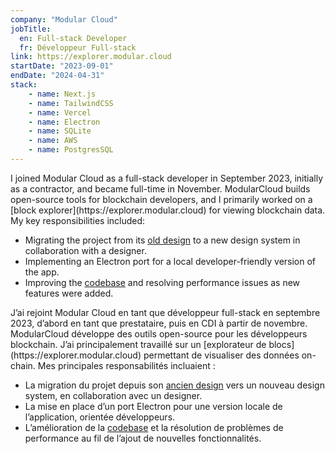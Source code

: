 ```yaml
---
company: "Modular Cloud"
jobTitle: 
  en: Full-stack Developer
  fr: Développeur Full-stack
link: https://explorer.modular.cloud
startDate: "2023-09-01"
endDate: "2024-04-31"
stack: 
    - name: Next.js
    - name: TailwindCSS
    - name: Vercel
    - name: Electron
    - name: SQLite
    - name: AWS
    - name: PostgresSQL
---
```




<LocalizedContent locale='en'>
I joined Modular Cloud as a full-stack developer in September 2023, initially as a contractor, and became full-time in November. ModularCloud builds open-source tools for blockchain developers, and I primarily worked on a [block explorer](https://explorer.modular.cloud) for viewing blockchain data. My key responsibilities included:

- Migrating the project from its [old design](https://nautscan.com) to a new design system in collaboration with a designer.
- Implementing an Electron port for a local developer-friendly version of the app.
- Improving the [codebase](https://github.com/modularcloud/explorer) and resolving performance issues as new features were added.
</LocalizedContent>

<LocalizedContent locale='fr'>
J’ai rejoint Modular Cloud en tant que développeur full-stack en septembre 2023, d’abord en tant que prestataire, puis en CDI à partir de novembre. ModularCloud développe des outils open-source pour les développeurs blockchain. J’ai principalement travaillé sur un [explorateur de blocs](https://explorer.modular.cloud) permettant de visualiser des données on-chain. Mes principales responsabilités incluaient :

- La migration du projet depuis son [ancien design](https://nautscan.com) vers un nouveau design system, en collaboration avec un designer.  
- La mise en place d’un port Electron pour une version locale de l’application, orientée développeurs.  
- L’amélioration de la [codebase](https://github.com/modularcloud/explorer) et la résolution de problèmes de performance au fil de l’ajout de nouvelles fonctionnalités.

</LocalizedContent>